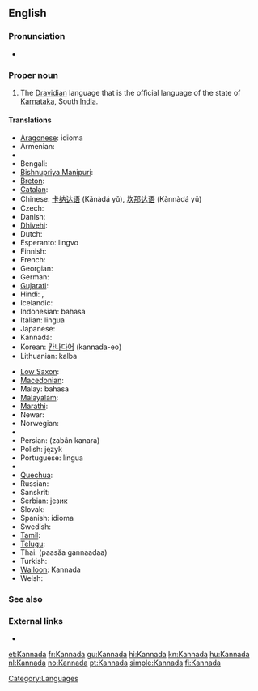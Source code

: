 {{also|kannada}}
==English==

===Pronunciation===
* {{audio|En-us-Kannada.ogg|Audio (US)}}

===Proper noun===
{{wikipedia}}
{{en-proper noun}}

# The [[Dravidian]] language that is the official language of the state of [[Karnataka]], South [[India]].

====Translations====
{{trans-top|language}}
* [[Aragonese]]: idioma {{t-|an|canarés|xs=Aragonese}}
* Armenian: {{t-|hy|կաննադա|tr=kannada}}
* {{trreq|Assamese}}
* Bengali: {{t|bn|কন্নড় ভাষা|sc=Beng|xs=Bengali}}
* [[Bishnupriya Manipuri]]: {{tø|bpy|কন্নড় ঠার|sc=Beng}}
* [[Breton]]: {{t|br|kannadeg|xs=Breton}}
* [[Catalan]]: {{t|ca|kanara}}
* Chinese: [[卡纳达语]] (Kǎnàdá yǔ), [[坎那达语]] (Kǎnnàdá yǔ)
* Czech: {{t|cs|kannadština}}
* Danish: {{t-|da|kannada}}
* [[Dhivehi]]: {{tø|dv|ކައްނަޑާ}}
* Dutch: {{t+|nl|Kannada}}
* Esperanto: {{t|eo|Kanara|xs=Esperanto}} lingvo
* Finnish: {{t+|fi|kannada}}
* French: {{t+|fr|kannada|m}}
* Georgian: {{t|ka|კანადა|tr=kanada|sc=Geor|xs=Georgian}}
* German: {{t-|de|Kannada|n}}
* [[Gujarati]]: {{t|gu|કન્નડ|sc=Gujr|xs=Gujarati}} {{t+|gu|ભાષા|sc=Gujr|xs=Gujarati}}
* Hindi: {{t+|hi|कन्नड़|xs=Hindi}} {{t+|hi|भाषा|xs=Hindi}}, {{t+|hi|कन्नड|xs=Hindi}}
* Icelandic: {{t|is|kanaríska}}
* Indonesian: bahasa {{t-|id|Kannada|xs=Indonesian}}
* Italian: lingua {{t-|it|kannada}}
* Japanese: {{t+|ja|カンナダ語|tr=kannada go}}
* Kannada: {{t+|kn|ಕನ್ನಡ|tr=kannaḍa|sc=Knda|xs=Kannada}}
* Korean: [[칸나다어]] (kannada-eo)
* Lithuanian: {{t+|lt|kanadų|xs=Lithuanian}} kalba
{{trans-mid}}
* [[Low Saxon]]: {{tø|nds|Kannada}}
* [[Macedonian]]: {{t|mk|канада}}
* Malay: bahasa {{t-|ms|Kannada|xs=Malay}}
* [[Malayalam]]: {{t|ml|കന്നഡ|sc=Mlym|xs=Malayalam}}
* [[Marathi]]: {{t-|mr|कन्नड|sc=Deva|xs=Marathi}} {{t+|mr|भाषा|sc=Deva|xs=Marathi}}
* Newar: {{tø|new|कन्नड|sc=Deva}} {{tø|new|भाषा|sc=Deva}}
* Norwegian: {{t-|no|kannada}}
* {{trreq|Oriya}}
* Persian: {{fa-Arab|[[زبان کانارا]]}} (zabân kanara)
* Polish: język {{t-|pl|kannada}}
* Portuguese: língua {{t|pt|canaresa}}
* {{trreq|Punjabi}}
* [[Quechua]]: {{t|qu|kannada simi|xs=Quechua}}
* Russian: {{t+|ru|каннада|m|tr=kánnada}}
* Sanskrit: {{tø|sa|कन्नड|sc=Deva}}
* Serbian: {{t|sr|канада|sc=Cyrl}} језик
* Slovak: {{t|sk|kannadčina}}
* Spanish: idioma {{t|es|canarés}}
* Swedish: {{t-|sv|kannada}}
* [[Tamil]]: {{t|ta|கன்னடம்|xs=Tamil}}
* [[Telugu]]: {{t|te|కన్నడ భాష}}
* Thai: {{Thai|[[ภาษากันนาดา]]}} (paasăa gannaadaa)
* Turkish: {{t-|tr|Kannada}} {{t-|tr|dili}}
* [[Walloon]]: Kannada
* Welsh: {{t-|cy|kannada|xs=Welsh}}
{{trans-bottom}}

===See also===
{{interwiktionary|code=kn}}

===External links===
* {{ISO 639|link=Ethnologue|1code=kn|code=kan}}

[[Category:Languages]]

[[et:Kannada]]
[[fr:Kannada]]
[[gu:Kannada]]
[[hi:Kannada]]
[[kn:Kannada]]
[[hu:Kannada]]
[[nl:Kannada]]
[[no:Kannada]]
[[pt:Kannada]]
[[simple:Kannada]]
[[fi:Kannada]]